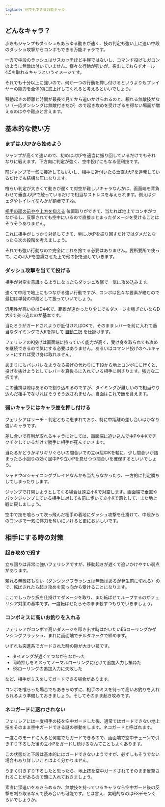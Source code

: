 ```yaml
---
tagline: 何でもできる万能キャラ
---
```


## どんなキャラ？

歩きもジャンプもダッシュもあらゆる動きが速く、技の判定も強い上に速い中段のダッシュ攻撃からコンボもできる万能キャラです。

一方で中段のラッシュはサスカッチほど手軽ではないし、コマンド投げもガロンのように無敵は付いていません。様々な行動が強いが、突出しておらずオール4.5を取れるキャラというイメージです。

それでも十分以上に強いので、何か一つの行動を押し付けるというよりもプレイヤーの能力を全体的に底上げしてくれると考えるといいでしょう。

移動起きの距離と時間が最長で見てから追いかけられるのと、頼れる無敵技がない（一応ダンシングは無敵付きだが）ので起き攻めを受けざるを得ない場面が増えるのはやや難点と言えます。

## 基本的な使い方

### まずはJ大Pから始めよう

ジャンプが高くて速いので、初めはJ大Pを適当に振り回しているだけでもそれなりに戦えます。下方向に判定が強く、空中投げにもなる便利技です。

前ジャンプで一気に接近してもいいし、相手に近付いたら垂直J大Pを連発しているだけでも結構な圧になります。

喰らい判定が大きくて動きが遅くて対空が難しいキャラなんかは、画面端を背負わせて垂直J大Pで触っているだけで相当なストレスを与えられます。例えばジェダやレイレイなんかが顕著ですね。

[相手の顔の前やや上方を抑える](../posts/1-position) 位置取りができて、当たれば地上でコンボがつながるし、反撃されても空中にいるので直接まとまったダメージを受けることはそうそうありません。

これに相手がしっかり対処してきて、単にJ大Pを振り回すだけではダメだとなったら次の段階を考えましょう。

それでも強い行動なので完全にこれを捨てる必要はありません。要所要所で使って、このJ大Pを意識させた上で他の択を通していきます。

### ダッシュ攻撃を当てて投げる

相手が対空を意識するようになったらダッシュ攻撃で一気に攻め込みます。

速くて中段で地上にもつながる強い行動ですが、コンボは色々な要素が絡むので最初は単発の中段として扱っていいでしょう。

汎用性が高いのはD中Kで、距離が遠かったり少しでもダメージを稼ぎたいならD大Kで突っ込むのが基本です。

当たろうがガードされようが近付ければOKで、そのままレバーを前に入れて適当なタイミングで大Kを押して [自動二択](../techniques/option_select) を仕掛けます。

フェリシアのK投げは画面端に持っていく能力が高く、受け身を取られても攻めを継続できるので気にする必要はありません。あるいはコマンド投げのヘルキャットにすれば受け身は取れません。

あまりにもバレバレなようなら投げの代わりに下段から地上コンボにに行くと、投げを抜けようとしてレバーを真後ろに入れている相手に刺さります。強力な二択です。

この連携は隙はあるので割り込めるのですが、タイミングが難しいので相当やり込んだ相手でなければそうそう返されません。当面はこれで飯を食えます。

### 弱いキャラにはキャラ差を押し付ける

フェリシアはリーチ・判定ともに恵まれており、特に中距離の差し合いはかなり強いキャラです。

差し合いで有利が取れるキャラに対しては、画面端に追い込んで中Pや中Kでチクチクしているだけで勝手に相手が死んでいきます。

当たるかどうかギリギリぐらいの間合いでの立or屈中Kを軸に、少し間合いが詰まったら小回りの効く屈中Pや立小Pを見せつつ間合いを確保するといいでしょう。

シャドウorシャイニングブレイドなんかも当たらなかったり、一方的に判定勝ちしてしまったりします。

ジャンプで打開しようとしてくる場合は遠立小Kで対空します。画面端で垂直やバックジャンプしている相手に対しても前に歩いて立小Kで落として、また地上戦に戻しましょう。

空中で技を喰らって吹っ飛んだ相手の着地にダッシュ攻撃を仕掛けて、中段からのコンボで一気に体力を奪いにいけると更においしいです。

## 相手にする時の対策

### 起き攻めで殺す

立ち回りは非常に強いフェリシアですが、移動起きが遅くて追いかけやすい弱点があります。

頼れる無敵技もない（ダンシングフラッシュは無敵はあるが発生前に切れる）ので、転ばされたら起き攻めを真っ向から受けることになります。

ここでしっかり択を仕掛けてダメージを取り、また転ばせてループするのがフェリシア対策の基本です。一度転ばせたらそのまま殺すつもりでいきましょう。

### コンボミスに高いお釣りを入れる

フェリシアがコンボで高いダメージを叩き出す時はだいたいESローリングかダンシングフラッシュ、まれに画面端でデルタキックで締めます。

いずれも突進系でガードされた時の隙が大きい技です。

- タイミングが遅くてつながらなかった
- 同時押しをミスってノーマルローリングに化けて追加入力し損ねた
- ESローリングの追加入力に失敗した

など、相手がミスをしてガードできる場合があります。

コンボを喰らった場合でもあきらめずに、相手のミスを待って高いお釣りを入れられるよう準備しておきましょう。そしてそのまま起き攻めです。

### ネコガードに惑わされない

フェリシアには一度相手の技を空中ガードした後、通常ではガードできない地上技をそのまま空中ガードできる謎の挙動をします。ネコガードと呼ばれます。

一度このモードに入ると何度でもガードできるので、画面端で空中チェーンで引きずり下ろした後の立小Pをガードし続けるなんてこともよくあります。

この状態だと下段は基本的にはガードできないようですが、必ずしもそうでない場合もあり詳しいことはよく分かりません。

うまく引きずり下ろしたと思ったら、地上技を空中ガードされてそのまま反撃されることがあるので頭に入れておきましょう。

素直に深追いをあきらめるか、無敵技を持っているキャラなら空中ガード後の反撃を刈り取るなんて読み合いも可能です。とは言え、実戦的なのはESデモンぐらいでしょうか。
